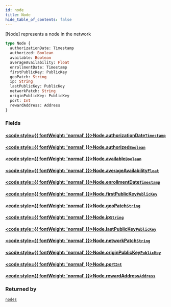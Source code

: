 ```yaml
---
id: node
title: Node
hide_table_of_contents: false
---
```








[Node] represents a node in the network

```graphql
type Node {
  authorizationDate: Timestamp
  authorized: Boolean
  available: Boolean
  averageAvailability: Float
  enrollmentDate: Timestamp
  firstPublicKey: PublicKey
  geoPatch: String
  ip: String
  lastPublicKey: PublicKey
  networkPatch: String
  originPublicKey: PublicKey
  port: Int
  rewardAddress: Address
}
```


### Fields

#### [<code style={{ fontWeight: 'normal' }}>Node.<b>authorizationDate</b></code>](#)<Bullet />[`Timestamp`](/build/api/schema/scalars/timestamp) <Badge class="secondary" text="scalar"/>
> 
> 

#### [<code style={{ fontWeight: 'normal' }}>Node.<b>authorized</b></code>](#)<Bullet />[`Boolean`](/build/api/schema/scalars/boolean) <Badge class="secondary" text="scalar"/>
> 
> 

#### [<code style={{ fontWeight: 'normal' }}>Node.<b>available</b></code>](#)<Bullet />[`Boolean`](/build/api/schema/scalars/boolean) <Badge class="secondary" text="scalar"/>
> 
> 

#### [<code style={{ fontWeight: 'normal' }}>Node.<b>averageAvailability</b></code>](#)<Bullet />[`Float`](/build/api/schema/scalars/float) <Badge class="secondary" text="scalar"/>
> 
> 

#### [<code style={{ fontWeight: 'normal' }}>Node.<b>enrollmentDate</b></code>](#)<Bullet />[`Timestamp`](/build/api/schema/scalars/timestamp) <Badge class="secondary" text="scalar"/>
> 
> 

#### [<code style={{ fontWeight: 'normal' }}>Node.<b>firstPublicKey</b></code>](#)<Bullet />[`PublicKey`](/build/api/schema/scalars/public-key) <Badge class="secondary" text="scalar"/>
> 
> 

#### [<code style={{ fontWeight: 'normal' }}>Node.<b>geoPatch</b></code>](#)<Bullet />[`String`](/build/api/schema/scalars/string) <Badge class="secondary" text="scalar"/>
> 
> 

#### [<code style={{ fontWeight: 'normal' }}>Node.<b>ip</b></code>](#)<Bullet />[`String`](/build/api/schema/scalars/string) <Badge class="secondary" text="scalar"/>
> 
> 

#### [<code style={{ fontWeight: 'normal' }}>Node.<b>lastPublicKey</b></code>](#)<Bullet />[`PublicKey`](/build/api/schema/scalars/public-key) <Badge class="secondary" text="scalar"/>
> 
> 

#### [<code style={{ fontWeight: 'normal' }}>Node.<b>networkPatch</b></code>](#)<Bullet />[`String`](/build/api/schema/scalars/string) <Badge class="secondary" text="scalar"/>
> 
> 

#### [<code style={{ fontWeight: 'normal' }}>Node.<b>originPublicKey</b></code>](#)<Bullet />[`PublicKey`](/build/api/schema/scalars/public-key) <Badge class="secondary" text="scalar"/>
> 
> 

#### [<code style={{ fontWeight: 'normal' }}>Node.<b>port</b></code>](#)<Bullet />[`Int`](/build/api/schema/scalars/int) <Badge class="secondary" text="scalar"/>
> 
> 

#### [<code style={{ fontWeight: 'normal' }}>Node.<b>rewardAddress</b></code>](#)<Bullet />[`Address`](/build/api/schema/scalars/address) <Badge class="secondary" text="scalar"/>
> 
> 



### Returned by

[`nodes`](/build/api/schema/queries/nodes)  <Badge class="secondary" text="query"/>



